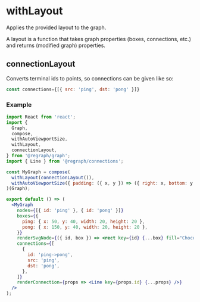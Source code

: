 
# withLayout

Applies the provided layout to the graph.

A layout is a function that takes graph properties (boxes, connections, etc.) and returns (modified graph) properties.

## connectionLayout

Converts terminal ids to points, so connections can be given like so:

```jsx
const connections={[{ src: 'ping', dst: 'pong' }]}
```

### Example

```jsx
import React from 'react';
import {
  Graph,
  compose,
  withAutoViewportSize,
  withLayout,
  connectionLayout,
} from '@regraph/graph';
import { Line } from '@regraph/connections';

const MyGraph = compose(
  withLayout(connectionLayout()),
  withAutoViewportSize({ padding: ({ x, y }) => ({ right: x, bottom: y }) })
)(Graph);

export default () => (
  <MyGraph
    nodes={[{ id: 'ping' }, { id: 'pong' }]}
    boxes={{
      ping: { x: 50, y: 40, width: 20, height: 20 },
      pong: { x: 150, y: 40, width: 20, height: 20 },
    }}
    renderSvgNode={({ id, box }) => <rect key={id} {...box} fill="Chocolate" />}
    connections={[
      {
        id: 'ping->pong',
        src: 'ping',
        dst: 'pong',
      },
    ]}
    renderConnection={props => <Line key={props.id} {...props} />}
  />
);
```
